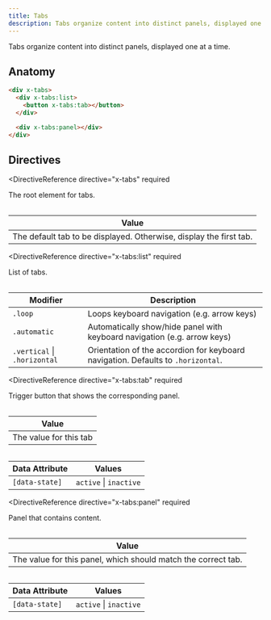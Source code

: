 ```yaml
---
title: Tabs
description: Tabs organize content into distinct panels, displayed one at a time.
---
```



<Toolbelt />

<Lede>
  Tabs organize content into distinct panels, displayed one at a time.
</Lede>

<TabsDemo />

## Anatomy

```html
<div x-tabs>
  <div x-tabs:list>
    <button x-tabs:tab></button>
  </div>

  <div x-tabs:panel></div>
</div>
```

## Directives

<DirectiveReference
  directive="x-tabs"
  required
>
  The root element for tabs.

  <Table>

| Value                                                              |
| ------------------------------------------------------------------ |
| The default tab to be displayed. Otherwise, display the first tab. |

  </Table>
</DirectiveReference>

<DirectiveReference
  directive="x-tabs:list"
  required
>
  List of tabs.

  <Table>

| Modifier                     | Description                                                                      |
| ---------------------------- | -------------------------------------------------------------------------------- |
| `.loop`                      | Loops keyboard navigation (e.g. arrow keys)                                      |
| `.automatic`                 | Automatically show/hide panel with keyboard navigation (e.g. arrow keys)         |
| `.vertical` \| `.horizontal` | Orientation of the accordion for keyboard navigation. Defaults to `.horizontal`. |

  </Table>
</DirectiveReference>

<DirectiveReference
  directive="x-tabs:tab"
  required
>
  Trigger button that shows the corresponding panel.

  <Table>

| Value                  |
| ---------------------- |
| The value for this tab |

  </Table>

  <Table>

| Data Attribute | Values                 |
| -------------- | ---------------------- |
| `[data-state]` | `active` \| `inactive` |

  </Table>
</DirectiveReference>

<DirectiveReference
  directive="x-tabs:panel"
  required
>
  Panel that contains content.

  <Table>

| Value                                                         |
| ------------------------------------------------------------- |
| The value for this panel, which should match the correct tab. |

  </Table>

  <Table>

| Data Attribute | Values                 |
| -------------- | ---------------------- |
| `[data-state]` | `active` \| `inactive` |

  </Table>
</DirectiveReference>
